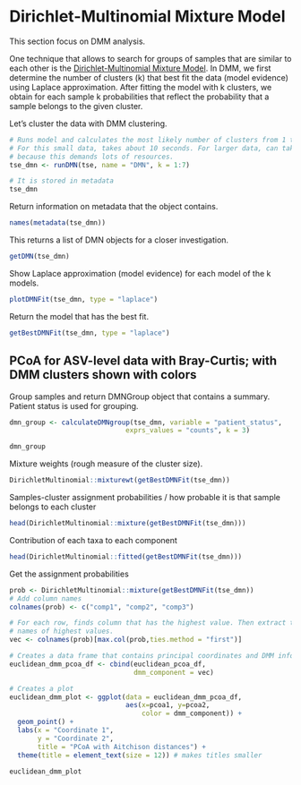 
# Dirichlet-Multinomial Mixture Model

This section focus on DMM analysis. 

One technique that allows to search for groups of samples that are
similar to each other is the [Dirichlet-Multinomial Mixture
Model](https://journals.plos.org/plosone/article?id=10.1371/journal.pone.0030126). In
DMM, we first determine the number of clusters (k) that best fit the
data (model evidence) using Laplace approximation. After fitting the
model with k clusters, we obtain for each sample k probabilities that
reflect the probability that a sample belongs to the given cluster.

Let's cluster the data with DMM clustering. 

```r
# Runs model and calculates the most likely number of clusters from 1 to 7. 
# For this small data, takes about 10 seconds. For larger data, can take much longer
# because this demands lots of resources. 
tse_dmn <- runDMN(tse, name = "DMN", k = 1:7)
```

```r
# It is stored in metadata
tse_dmn
```

Return information on metadata that the object contains.

```r
names(metadata(tse_dmn))
```

This returns a list of DMN objects for a closer investigation.

```r
getDMN(tse_dmn)
```


Show Laplace approximation (model evidence) for each model of the k models.

```r
plotDMNFit(tse_dmn, type = "laplace")
```

Return the model that has the best fit.

```r
getBestDMNFit(tse_dmn, type = "laplace")
```


## PCoA for ASV-level data with Bray-Curtis; with DMM clusters shown with colors

Group samples and return DMNGroup object that contains a summary.
Patient status is used for grouping.

```r
dmn_group <- calculateDMNgroup(tse_dmn, variable = "patient_status", 
                             exprs_values = "counts", k = 3)

dmn_group
```

Mixture weights  (rough measure of the cluster size).


```r
DirichletMultinomial::mixturewt(getBestDMNFit(tse_dmn))
```


Samples-cluster assignment probabilities / how probable it is that sample belongs
to each cluster

```r
head(DirichletMultinomial::mixture(getBestDMNFit(tse_dmn)))
```

Contribution of each taxa to each component

```r
head(DirichletMultinomial::fitted(getBestDMNFit(tse_dmn)))
```

Get the assignment probabilities

```r
prob <- DirichletMultinomial::mixture(getBestDMNFit(tse_dmn))
# Add column names
colnames(prob) <- c("comp1", "comp2", "comp3")

# For each row, finds column that has the highest value. Then extract the column 
# names of highest values.
vec <- colnames(prob)[max.col(prob,ties.method = "first")]

# Creates a data frame that contains principal coordinates and DMM information
euclidean_dmm_pcoa_df <- cbind(euclidean_pcoa_df,
                               dmm_component = vec)

# Creates a plot
euclidean_dmm_plot <- ggplot(data = euclidean_dmm_pcoa_df, 
                             aes(x=pcoa1, y=pcoa2,
                                 color = dmm_component)) +
  geom_point() +
  labs(x = "Coordinate 1",
       y = "Coordinate 2",
       title = "PCoA with Aitchison distances") +  
  theme(title = element_text(size = 12)) # makes titles smaller

euclidean_dmm_plot
```
